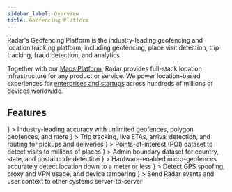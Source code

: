 ```yaml
---
sidebar_label: Overview
title: Geofencing Platform
---
```




Radar's Geofencing Platform is the industry-leading geofencing and location tracking platform, including geofencing, place visit detection, trip tracking, fraud detection, and analytics.

Together with our [Maps Platform](/documentation/maps/overview), Radar provides full-stack location infrastructure for any product or service. We power location-based experiences for [enterprises and startups](https://radar.com/customers) across hundreds of millions of devices worldwide.

## Features

<div className="card-stack">
  <LinkCard linkTo="/geofences">
    <IconCard
      title="Geofences"
      icon={
        <img src={useBaseUrl("/svg/circleGeofences.svg")} />
      }
    >
      Industry-leading accuracy with unlimited geofences, polygon geofences, and more
    </IconCard>
  </LinkCard>

  <LinkCard linkTo="/trip-tracking">
    <IconCard title="Trips"
      icon={
        <img src={useBaseUrl("/svg/circleTrips.svg")} />
      }
    >
      Trip tracking, live ETAs, arrival detection, and routing for pickups and deliveries
    </IconCard>
  </LinkCard>

  <LinkCard linkTo="/places">
    <IconCard title="Places"
      icon={
        <img src={useBaseUrl("/svg/circlePlaces.svg")} />
      }
    >
      Points-of-interest (POI) dataset to detect visits to millions of places
    </IconCard>
  </LinkCard>

  <LinkCard linkTo="/regions">
    <IconCard title="Regions"
      icon={
        <img src={useBaseUrl("/svg/circleRegions.svg")} />
      }
    >
      Admin boundary dataset for country, state, and postal code detection
    </IconCard>
  </LinkCard>

  <LinkCard linkTo="/beacons">
    <IconCard title="Beacons"
      icon={
        <img src={useBaseUrl("/svg/circleBeacons.svg")} />
      }
    >
      Hardware-enabled micro-geofences accurately detect location down to a meter or less
    </IconCard>
  </LinkCard>

  <LinkCard linkTo="/fraud">
    <IconCard title="Fraud"
      icon={
        <img src={useBaseUrl("/svg/circleFraud.svg")} />
      }
    >
      Detect GPS spoofing, proxy and VPN usage, and device tampering
    </IconCard>
  </LinkCard>

  <LinkCard linkTo="/integrations">
    <IconCard title="Integrations"
      icon={
        <img src={useBaseUrl("/svg/circleIntegrations.svg")} />
      }
    >
      Send Radar events and user context to other systems server-to-server
    </IconCard>
  </LinkCard>
</div>
